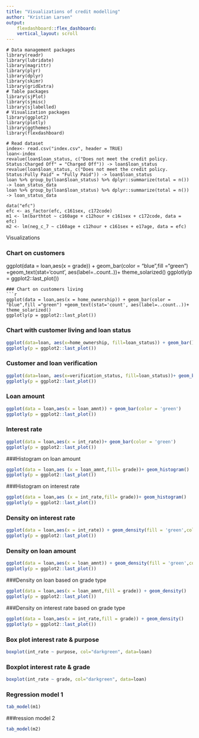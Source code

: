 ```yaml
---
title: "Visualizations of credit modelling"
author: "Kristian Larsen"
output: 
    flexdashboard::flex_dashboard:
    vertical_layout: scroll
---
```

    
    
```setup
# Data management packages
library(readr) 
library(lubridate)
library(magrittr)
library(plyr)
library(dplyr) 
library(skimr)
library(gridExtra) 
# Table packages
library(sjPlot)
library(sjmisc)
library(sjlabelled)
# Visualization packages
library(ggplot2) 
library(plotly)
library(ggthemes)
library(flexdashboard)

# Read dataset
index<- read.csv("index.csv", header = TRUE)
loan<-index
revalue(loan$loan_status, c("Does not meet the credit policy. Status:Charged Off" = "Charged Off")) -> loan$loan_status
revalue(loan$loan_status, c("Does not meet the credit policy. Status:Fully Paid" = "Fully Paid")) -> loan$loan_status
loan %>% group_by(loan$loan_status) %>% dplyr::summarize(total = n()) -> loan_status_data
loan %>% group_by(loan$loan_status) %>% dplyr::summarize(total = n()) -> loan_status_data

data("efc")
efc <- as_factor(efc, c161sex, c172code)
m1 <- lm(barthtot ~ c160age + c12hour + c161sex + c172code, data = efc)
m2 <- lm(neg_c_7 ~ c160age + c12hour + c161sex + e17age, data = efc)
```

Visualizations

### Chart on customers

ggplot(data = loan,aes(x = grade)) + geom_bar(color = "blue",fill ="green") +geom_text(stat='count', aes(label=..count..))+ theme_solarized()
ggplotly(p = ggplot2::last_plot())
```
### Chart on customers living
```r
ggplot(data = loan,aes(x = home_ownership)) + geom_bar(color = "blue",fill ="green") +geom_text(stat='count', aes(label=..count..))+ theme_solarized()
ggplotly(p = ggplot2::last_plot())

```
### Chart with customer living and loan status
```r
ggplot(data=loan, aes(x=home_ownership, fill=loan_status)) + geom_bar()
ggplotly(p = ggplot2::last_plot())
```
### Customer and loan verification
```r
ggplot(data=loan, aes(x=verification_status, fill=loan_status))+ geom_bar()
ggplotly(p = ggplot2::last_plot())
```

### Loan amount
```r
ggplot(data = loan,aes(x = loan_amnt)) + geom_bar(color = 'green')
ggplotly(p = ggplot2::last_plot())
```
### Interest rate
```r
ggplot(data = loan,aes(x = int_rate))+ geom_bar(color = 'green')
ggplotly(p = ggplot2::last_plot())
```

###Histogram on loan amount
```r

ggplot(data = loan,aes (x = loan_amnt,fill= grade))+ geom_histogram()
ggplotly(p = ggplot2::last_plot())
```
###Histogram  on interest rate
```r

ggplot(data = loan,aes (x = int_rate,fill= grade))+ geom_histogram()
ggplotly(p = ggplot2::last_plot())
```

### Density on interest rate
```r
ggplot(data = loan,aes(x = int_rate)) + geom_density(fill = 'green',color = 'blue')
ggplotly(p = ggplot2::last_plot())
```
### Density on loan amount
```r
ggplot(data = loan,aes(x = loan_amnt)) + geom_density(fill = 'green',color = 'blue')
ggplotly(p = ggplot2::last_plot())
```

###Density on loan based on grade type
```r
ggplot(data = loan,aes(x = loan_amnt,fill = grade)) + geom_density()
ggplotly(p = ggplot2::last_plot())
```
###Density on interest rate based on grade type
```r
ggplot(data = loan,aes(x = int_rate,fill = grade)) + geom_density()
ggplotly(p = ggplot2::last_plot())
```

### Box plot interest rate & purpose
```r
boxplot(int_rate ~ purpose, col="darkgreen", data=loan)
```
### Boxplot interest rate & grade 
```r
boxplot(int_rate ~ grade, col="darkgreen", data=loan)
```

### Regression model 1
```r
tab_model(m1)
```
###ression model 2
```r
tab_model(m2)
```